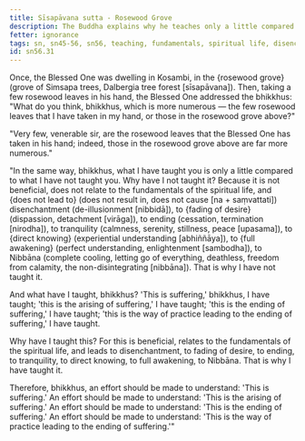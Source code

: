 ```yaml
---
title: Sīsapāvana sutta - Rosewood Grove
description: The Buddha explains why he teaches only a little compared to what he has not taught with the simile of the rosewood leaves.
fetter: ignorance
tags: sn, sn45-56, sn56, teaching, fundamentals, spiritual life, disenchantment, fading of desire, ending, tranquility, direct knowing, full awakening, four noble truths, Nibbāna, simile
id: sn56.31
---
```


Once, the Blessed One was dwelling in Kosambi, in the \{rosewood grove} (grove of Simsapa trees, Dalbergia tree forest [sīsapāvana]). Then, taking a few rosewood leaves in his hand, the Blessed One addressed the bhikkhus: "What do you think, bhikkhus, which is more numerous — the few rosewood leaves that I have taken in my hand, or those in the rosewood grove above?"

"Very few, venerable sir, are the rosewood leaves that the Blessed One has taken in his hand; indeed, those in the rosewood grove above are far more numerous."

"In the same way, bhikkhus, what I have taught you is only a little compared to what I have not taught you. Why have I not taught it? Because it is not beneficial, does not relate to the fundamentals of the spiritual life, and \{does not lead to} (does not result in, does not cause [na + saṃvattati]) disenchantment (de-illusionment [nibbidā]), to \{fading of desire} (dispassion, detachment [virāga]), to ending (cessation, termination [nirodha]), to tranquility (calmness, serenity, stillness, peace [upasama]), to \{direct knowing} (experiential understanding [abhiññāya]), to \{full awakening} (perfect understanding, enlightenment [sambodha]), to Nibbāna (complete cooling, letting go of everything, deathless, freedom from calamity, the non-disintegrating [nibbāna]). That is why I have not taught it.

And what have I taught, bhikkhus? 'This is suffering,' bhikkhus, I have taught; 'this is the arising of suffering,' I have taught; 'this is the ending of suffering,' I have taught; 'this is the way of practice leading to the ending of suffering,' I have taught.

Why have I taught this? For this is beneficial, relates to the fundamentals of the spiritual life, and leads to disenchantment, to fading of desire, to ending, to tranquility, to direct knowing, to full awakening, to Nibbāna. That is why I have taught it.

Therefore, bhikkhus, an effort should be made to understand: 'This is suffering.' An effort should be made to understand: 'This is the arising of suffering.' An effort should be made to understand: 'This is the ending of suffering.' An effort should be made to understand: 'This is the way of practice leading to the ending of suffering.'"
